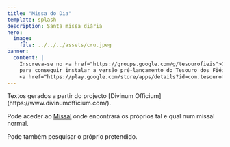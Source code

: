 ```yaml
---
title: "Missa do Dia"
template: splash
description: Santa missa diária
hero:
  image:
    file: ../../../assets/cru.jpeg
banner:
  content: |
    Inscreva-se no <a href="https://groups.google.com/g/tesourofieis">Google Groups</a>
    para conseguir instalar a versão pré-lançamento do Tesouro dos Fiéis na
    <a href="https://play.google.com/store/apps/details?id=com.tesourofieis.app">Play Store</a>.
---
```



<Mass client:load />

<aside>
Textos gerados a partir do projecto [Divinum Officium](https://www.divinumofficium.com/).

Pode aceder ao [Missal](/missal) onde encontrará os próprios tal e qual num missal normal.

Pode também pesquisar o próprio pretendido.

</aside>
